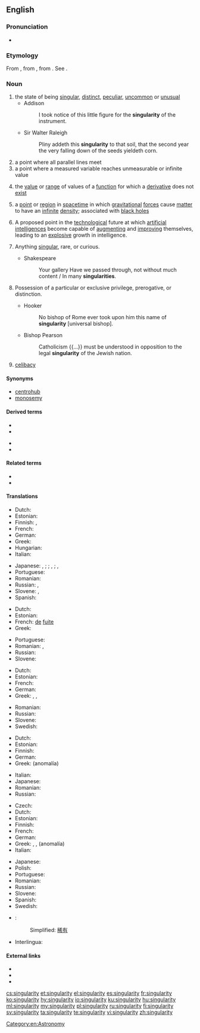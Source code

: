 {{also|Singularity}}
==English==

===Pronunciation===
* {{IPA|/ˌsɪŋɡjəˈlæɹətɪ/|lang=en}}

{{wikipedia|lang=en}}

===Etymology===
From {{etyl|fro|en}} {{m|fro|singularite}}, from {{etyl|LL.|en}} {{m|la|singularitas||singleness}}, from {{etyl|la|en}} {{m|la|singularis||single}}. See {{m|en|singular}}.

===Noun===
{{en-noun|~|singularities}}

# the state of being [[singular]], [[distinct]], [[peculiar]], [[uncommon]] or [[unusual]]
#* Addison
#*: I took notice of this little figure for the '''singularity''' of the instrument.
#* Sir Walter Raleigh
#*: Pliny addeth this '''singularity''' to that soil, that the second year the very falling down of the seeds yieldeth corn.
# a point where all parallel lines meet
# a point where a measured variable reaches unmeasurable or infinite value
# {{lb|en|mathematics}} the [[value]] or [[range]] of values of a [[function]] for which a [[derivative]] does not [[exist]]
# {{lb|en|physics}} a [[point]] or [[region]] in [[spacetime]] in which [[gravitational]] [[force]]s cause [[matter]] to have an [[infinite]] [[density]]; associated with [[black hole]]s
# A proposed point in the [[technological]] future at which [[artificial intelligence]]s become capable of [[augment]]ing and [[improve|improving]] themselves, leading to an [[explosive]] growth in intelligence.
# {{lb|en|obsolete}} Anything [[singular]], rare, or curious.
#* Shakespeare
#*: Your gallery Have we passed through, not without much content / In many '''singularities'''.
# {{lb|en|obsolete}} Possession of a particular or exclusive privilege, prerogative, or distinction.
#* Hooker
#*: No bishop of Rome ever took upon him this name of '''singularity''' [universal bishop].
#* Bishop Pearson
#*: Catholicism {{...}} must be understood in opposition to the legal '''singularity''' of the Jewish nation.
# {{lb|en|obsolete}} [[celibacy]]
#: {{rfquotek|Jeremy Taylor}}

====Synonyms====
* [[centrohub]]
* [[monosemy]]
====Derived terms====
{{der-top}}
* {{l|en|Kurzweil singularity}}
* {{l|en|naked singularity}}
{{der-mid}}
* {{l|en|nonsingularity}}
* {{l|en|technological singularity}}
{{der-bottom}}

====Related terms====
* {{l|en|single}}
* {{l|en|singular}}

====Translations====
{{trans-top|peculiar state or occurrence}}
* Dutch: {{t+|nl|bijzonderheid|f}}
* Estonian: {{t+|et|singulaarsus}}
* Finnish: {{t+|fi|erikoisuus}}, {{t+|fi|omituisuus}}
* French: {{t+|fr|singularité|f}}
* German: {{t+|de|Eigenheit|f}}
* Greek: {{t+|el|ιδιομορφία|f}}
* Hungarian: {{t|hu|szingularitás}}
* Italian: {{t+|it|singolarità|f}}
{{trans-mid}}
* Japanese: {{qualifier|singular}} {{t|ja|単独性|tr=tandokusē}}, {{t|ja|単一性|tr=tan'itsusē}}; {{qualifier|uncommon}} {{t|ja|特異性|tr=tokuisē}}; {{qualifier|odd}} {{t+|ja|奇妙|tr=kimyō}}, {{t+|ja|風変わり|tr=fūgawari}}; {{qualifier|supremely rare}} {{t+|ja|非凡|tr=hibon}}, {{t|ja|希有|tr=keu}}
* Portuguese: {{t|pt|singularidade|f}}
* Romanian: {{t+|ro|singularitate|f}}
* Russian: {{t+|ru|своеобра́зие|n}}, {{t+|ru|самобы́тность|f}}
* Slovene: {{t|sl|drugačnost|f}}, {{t|sl|samosvojost|f}}
* Spanish: {{t+|es|singularidad|f}}
{{trans-bottom}}

{{trans-top|point where all lines meet}}
* Dutch: {{t+|nl|vluchtpunt|n}}
* Estonian: {{t+|et|singulaarsus}}
* French: {{t+|fr|point|m}} [[de]] [[fuite]]
* Greek: {{t|el|πλημνοσημείο}}
{{trans-mid}}
* Portuguese: {{t|pt|singularidade|f}}
* Romanian: {{t|ro|punct de întâlnire|n}}, {{t|ro|punct comun|n}}
* Russian: {{t+|ru|сингуля́рность|f}}
* Slovene: {{t|sl|singularnost|f}}
{{trans-bottom}}

{{trans-top|point where infinite value is reached}}
* Dutch: {{t+|nl|singulariteit|f}}
* Estonian: {{t+|et|singulaarsus}}
* French: {{t+|fr|singularité|f}}
* German: {{t+|de|Singularität|f}}
* Greek: {{t|el|κεντροσυμπαγίωση}}, {{t+|el|μονοσημία}}, {{t+|el|μονοσημειακότητα}}
{{trans-mid}}
* Romanian: {{t+|ro|singularitate|f}}
* Russian: {{t+|ru|сингуля́рность|f}}
* Slovene: {{t|sl|singularnost|f}}
* Swedish: {{t|sv|singularitet|c}}
{{trans-bottom}}

{{trans-top|mathematics: value for which a derivative does not exist}}
* Dutch: {{t+|nl|singulariteit|f}}
* Estonian: {{t+|et|singulaarsus}}
* Finnish: {{t|fi|erikoispiste}}
* German: {{t+|de|Singularität|f}}
* Greek: {{t+|el|ανωμαλία|f}} (anomalía)
{{trans-mid}}
* Italian: {{t+|it|singolarità|f}}
* Japanese: {{t|ja|特異点|tr=tokuiten}}
* Romanian: {{t+|ro|singularitate|f}}
* Russian: {{t+|ru|сингуля́рность|f}}
{{trans-bottom}}

{{trans-top|physics: point of infinite density}}
* Czech: {{t|cs|singularita|f}}
* Dutch: {{t+|nl|singulariteit|f}}
* Estonian: {{t+|et|singulaarsus}}
* Finnish: {{t|fi|singulariteetti}}
* French: {{t+|fr|singularité|f}}
* German: {{t+|de|Singularität|f}}
* Greek: {{t|el|απειροπλήμνη}}, {{t+|el|μονοσημία}}, {{t+|el|ανωμαλία|f}} (anomalía)
* Italian: {{t+|it|singolarità|f}}
{{trans-mid}}
* Japanese: {{t|ja|特異点|tr=tokuiten}}
* Polish: {{t+|pl|osobliwość|f}}
* Portuguese: {{t|pt|singularidade|f}}
* Romanian: {{t+|ro|singularitate|f}}
* Russian: {{t+|ru|сингуля́рность|f}}
* Slovene: {{t|sl|singularnost|f}}
* Spanish: {{t+|es|singularidad|f}}
* Swedish: {{t|sv|singularitet|c}}
{{trans-bottom}}

{{checktrans-top}}
* {{ttbc|cmn}}:
*: Simplified: [[稀有]]
* Interlingua: {{t-check|ia|singularitate}}
{{trans-bottom}}

====External links====
* {{R:Webster 1913}}
* {{R:Century 1911}}
* {{R:OneLook}}

[[Category:en:Astronomy]]

[[cs:singularity]]
[[et:singularity]]
[[el:singularity]]
[[es:singularity]]
[[fr:singularity]]
[[ko:singularity]]
[[hy:singularity]]
[[io:singularity]]
[[ku:singularity]]
[[hu:singularity]]
[[ml:singularity]]
[[my:singularity]]
[[pl:singularity]]
[[ru:singularity]]
[[fi:singularity]]
[[sv:singularity]]
[[ta:singularity]]
[[te:singularity]]
[[vi:singularity]]
[[zh:singularity]]